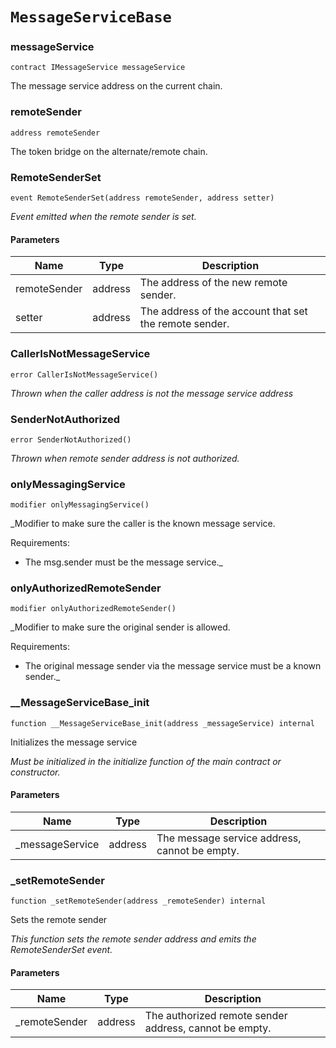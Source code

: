# `MessageServiceBase`

### messageService

```solidity
contract IMessageService messageService
```

The message service address on the current chain.

### remoteSender

```solidity
address remoteSender
```

The token bridge on the alternate/remote chain.

### RemoteSenderSet

```solidity
event RemoteSenderSet(address remoteSender, address setter)
```

_Event emitted when the remote sender is set._

#### Parameters

| Name | Type | Description |
| ---- | ---- | ----------- |
| remoteSender | address | The address of the new remote sender. |
| setter | address | The address of the account that set the remote sender. |

### CallerIsNotMessageService

```solidity
error CallerIsNotMessageService()
```

_Thrown when the caller address is not the message service address_

### SenderNotAuthorized

```solidity
error SenderNotAuthorized()
```

_Thrown when remote sender address is not authorized._

### onlyMessagingService

```solidity
modifier onlyMessagingService()
```

_Modifier to make sure the caller is the known message service.

Requirements:

- The msg.sender must be the message service._

### onlyAuthorizedRemoteSender

```solidity
modifier onlyAuthorizedRemoteSender()
```

_Modifier to make sure the original sender is allowed.

Requirements:

- The original message sender via the message service must be a known sender._

### __MessageServiceBase_init

```solidity
function __MessageServiceBase_init(address _messageService) internal
```

Initializes the message service

_Must be initialized in the initialize function of the main contract or constructor._

#### Parameters

| Name | Type | Description |
| ---- | ---- | ----------- |
| _messageService | address | The message service address, cannot be empty. |

### _setRemoteSender

```solidity
function _setRemoteSender(address _remoteSender) internal
```

Sets the remote sender

_This function sets the remote sender address and emits the RemoteSenderSet event._

#### Parameters

| Name | Type | Description |
| ---- | ---- | ----------- |
| _remoteSender | address | The authorized remote sender address, cannot be empty. |


